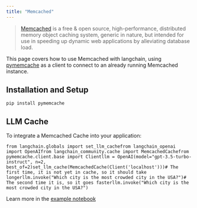 ```yaml
---
title: "Memcached"
---
```


> [Memcached](https://www.memcached.org/) is a free & open source, high-performance, distributed memory object caching system, generic in nature, but intended for use in speeding up dynamic web applications by alleviating database load.

This page covers how to use Memcached with langchain, using [pymemcache](https://github.com/pinterest/pymemcache) as a client to connect to an already running Memcached instance.

## Installation and Setup

```
pip install pymemcache
```

## LLM Cache

To integrate a Memcached Cache into your application:

```
from langchain.globals import set_llm_cachefrom langchain_openai import OpenAIfrom langchain_community.cache import MemcachedCachefrom pymemcache.client.base import Clientllm = OpenAI(model="gpt-3.5-turbo-instruct", n=2, best_of=2)set_llm_cache(MemcachedCache(Client('localhost')))# The first time, it is not yet in cache, so it should take longerllm.invoke("Which city is the most crowded city in the USA?")# The second time it is, so it goes fasterllm.invoke("Which city is the most crowded city in the USA?")
```

Learn more in the [example notebook](/oss/integrations/llm_caching/#memcached-cache)
